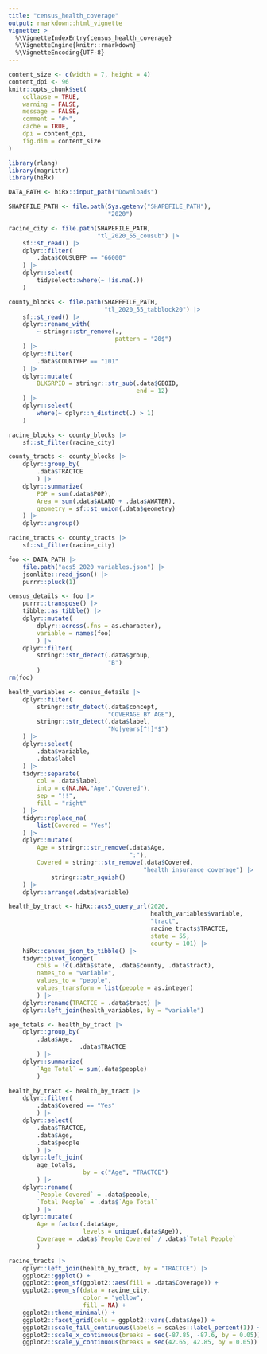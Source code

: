 ```yaml
---
title: "census_health_coverage"
output: rmarkdown::html_vignette
vignette: >
  %\VignetteIndexEntry{census_health_coverage}
  %\VignetteEngine{knitr::rmarkdown}
  %\VignetteEncoding{UTF-8}
---
```


```r
content_size <- c(width = 7, height = 4)
content_dpi <- 96
knitr::opts_chunk$set(
    collapse = TRUE,
    warning = FALSE,
    message = FALSE,
    comment = "#>",
    cache = TRUE,
    dpi = content_dpi,
    fig.dim = content_size
)
```

```r
library(rlang)
library(magrittr)
library(hiRx)
```

```r
DATA_PATH <- hiRx::input_path("Downloads")

SHAPEFILE_PATH <- file.path(Sys.getenv("SHAPEFILE_PATH"),
                            "2020")

racine_city <- file.path(SHAPEFILE_PATH,
                         "tl_2020_55_cousub") |>
    sf::st_read() |>
    dplyr::filter(
        .data$COUSUBFP == "66000"
    ) |>
    dplyr::select(
        tidyselect::where(~ !is.na(.))
    )

county_blocks <- file.path(SHAPEFILE_PATH,
                           "tl_2020_55_tabblock20") |>
    sf::st_read() |>
    dplyr::rename_with(
        ~ stringr::str_remove(.,
                              pattern = "20$")
    ) |>
    dplyr::filter(
        .data$COUNTYFP == "101"
    ) |>
    dplyr::mutate(
        BLKGRPID = stringr::str_sub(.data$GEOID,
                                    end = 12)
    ) |>
    dplyr::select(
        where(~ dplyr::n_distinct(.) > 1)
    )

racine_blocks <- county_blocks |>
    sf::st_filter(racine_city)

county_tracts <- county_blocks |>
    dplyr::group_by(
        .data$TRACTCE
        ) |>
    dplyr::summarize(
        POP = sum(.data$POP),
        Area = sum(.data$ALAND + .data$AWATER),
        geometry = sf::st_union(.data$geometry)
    ) |>
    dplyr::ungroup()

racine_tracts <- county_tracts |>
    sf::st_filter(racine_city)

```

```r
foo <- DATA_PATH |>
    file.path("acs5 2020 variables.json") |>
    jsonlite::read_json() |>
    purrr::pluck(1)

census_details <- foo |>
    purrr::transpose() |>
    tibble::as_tibble() |>
    dplyr::mutate(
        dplyr::across(.fns = as.character),
        variable = names(foo)
        ) |>
    dplyr::filter(
        stringr::str_detect(.data$group,
                            "B")
        )
rm(foo)
```

```r
health_variables <- census_details |>
    dplyr::filter(
        stringr::str_detect(.data$concept,
                            "COVERAGE BY AGE"),
        stringr::str_detect(.data$label,
                            "No|years[^!]*$")
    ) |>
    dplyr::select(
        .data$variable,
        .data$label
    ) |>
    tidyr::separate(
        col = .data$label,
        into = c(NA,NA,"Age","Covered"),
        sep = "!!",
        fill = "right"
    ) |>
    tidyr::replace_na(
        list(Covered = "Yes")
    ) |>
    dplyr::mutate(
        Age = stringr::str_remove(.data$Age,
                                  ":"),
        Covered = stringr::str_remove(.data$Covered,
                                      "health insurance coverage") |>
            stringr::str_squish()
    ) |>
    dplyr::arrange(.data$variable)
```

```r
health_by_tract <- hiRx::acs5_query_url(2020,
                                        health_variables$variable,
                                        "tract",
                                        racine_tracts$TRACTCE,
                                        state = 55,
                                        county = 101) |>
    hiRx::census_json_to_tibble() |>
    tidyr::pivot_longer(
        cols = !c(.data$state, .data$county, .data$tract),
        names_to = "variable",
        values_to = "people",
        values_transform = list(people = as.integer)
        ) |>
    dplyr::rename(TRACTCE = .data$tract) |>
    dplyr::left_join(health_variables, by = "variable")

age_totals <- health_by_tract |>
    dplyr::group_by(
        .data$Age,
                    .data$TRACTCE
        ) |>
    dplyr::summarize(
        `Age Total` = sum(.data$people)
        )

health_by_tract <- health_by_tract |>
    dplyr::filter(
        .data$Covered == "Yes"
        ) |>
    dplyr::select(
        .data$TRACTCE,
        .data$Age,
        .data$people
        ) |>
    dplyr::left_join(
        age_totals,
                     by = c("Age", "TRACTCE")
        ) |>
    dplyr::rename(
        `People Covered` = .data$people,
        `Total People` = .data$`Age Total`
        ) |>
    dplyr::mutate(
        Age = factor(.data$Age,
                     levels = unique(.data$Age)),
        Coverage = .data$`People Covered` / .data$`Total People`
        )
```

```r
racine_tracts |>
    dplyr::left_join(health_by_tract, by = "TRACTCE") |>
    ggplot2::ggplot() +
    ggplot2::geom_sf(ggplot2::aes(fill = .data$Coverage)) +
    ggplot2::geom_sf(data = racine_city,
                     color = "yellow",
                     fill = NA) +
    ggplot2::theme_minimal() +
    ggplot2::facet_grid(cols = ggplot2::vars(.data$Age)) +
    ggplot2::scale_fill_continuous(labels = scales::label_percent(1)) +
    ggplot2::scale_x_continuous(breaks = seq(-87.85, -87.6, by = 0.05)) +
    ggplot2::scale_y_continuous(breaks = seq(42.65, 42.85, by = 0.05))
```
